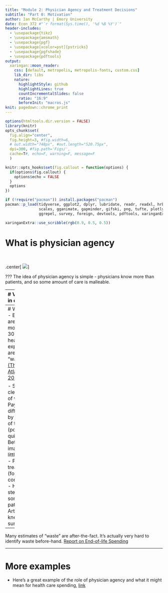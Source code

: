 ```yaml
---
title: "Module 2: Physician Agency and Treatment Decisions"
subtitle: "Part 0: Motivation"
author: Ian McCarthy | Emory University
date: Econ 372 #"`r format(Sys.time(), '%d %B %Y')`"
header-includes: 
  - \usepackage{tikz}
  - \usepackage{amsmath}
  - \usepackage{pgf}
  - \usepackage[xcolor=pst]{pstricks}
  - \usepackage{pgfshade}
  - \usepackage{pdftools}
output:
  xaringan::moon_reader:  
    css: [default, metropolis, metropolis-fonts, custom.css] 
    lib_dir: libs
    nature:
      highlightStyle: github
      highlightLines: true
      countIncrementalSlides: false
      ratio: "16:9"
      beforeInit: "macros.js"
knit: pagedown::chrome_print       
---
```


<!-- Adjust some CSS code for font size and maintain R code font size -->
<style type="text/css">
.remark-slide-content {
    font-size: 30px;
    padding: 1em 2em 1em 2em;    
}
.remark-code, .remark-inline-code { 
    font-size: 20px;
}
</style>


<!-- Set R options for how code chunks are displayed and load packages -->
```r
options(htmltools.dir.version = FALSE)
library(knitr)
opts_chunk$set(
  fig.align="center",  
  fig.height=3, #fig.width=6,
  # out.width="748px", #out.length="520.75px",
  dpi=300, #fig.path='Figs/',
  cache=T#, echo=F, warning=F, message=F
  )

knitr::opts_hooks$set(fig.callout = function(options) {
  if(options$fig.callout) {
    options$echo = FALSE
  }
  options
})

if (!require("pacman")) install.packages("pacman")
pacman::p_load(tidyverse, ggplot2, dplyr, lubridate, readr, readxl, hrbrthemes,
               scales, gganimate, gapminder, gifski, png, tufte, plotly, OECD,
               ggrepel, survey, foreign, devtools, pdftools, xaringanExtra)
```

```r
xaringanExtra::use_scribble(rgb(0.9, 0.5, 0.5))
```

# What is physician agency

<br>

.center[
  ![](https://media.giphy.com/media/3orifb9GcyGZ8ClIuk/giphy.gif)
]

???
The idea of physician agency is simple - physicians know more than patients, and so some amount of care is malleable.


---
# Variation in care

.pull-left[
  ![](pics/dartmouth_map.png)
]

.pull-right[
  ![](pics/dartmouth_dist.png)
]

<div class="smalltext">Source: <a href="https://www.dartmouthatlas.org">Dartmouth Atlas of Health Care</a></div>

???
Such variation in care is a clear reflection of just how malleable health care is. Some areas have substantially more care than others which is not explained by health or patient preferences.

Why does this variation matter? It suggests that there's an opportunity to reduce care without hurting patients.

---
# Wasteful?
- Estimates are that more than 30% of health care expenditures are "wasteful": [(The Atlantic, 2013)](https://www.theatlantic.com/health/archive/2013/12/youre-getting-too-much-healthcare/281896/)

- Some clear areas of waste:
  - Payment differentials by location of treatment (policy quirks)
  - Better imaging with little benefit
  - Proton treatment (for some conditions)
  - Heart stents (for some patients)
  - Arthroscopic knee surgery<br>
  
--

Many estimates of "waste" are after-the-fact. It's actually very hard to identify waste before-hand. [Report on End-of-life Spending](http://news.mit.edu/2018/value-late-life-health-care-spending-medicare-0628)

---
# More examples

- Here's a great example of the role of physician agency and what it might mean for health care spending, [link](https://nihcm.org/publications/is-health-care-shoppable-1)

